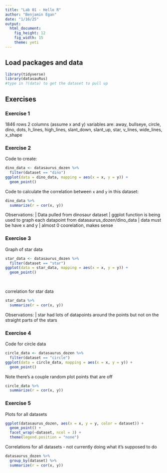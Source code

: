 ```yaml
---
title: "Lab 01 - Hello R"
author: "Benjamin Egan"
date: "1/16/25"
output: 
  html_document: 
    fig_height: 12
    fig_width: 15
    theme: yeti
---
```


## Load packages and data

```r
library(tidyverse) 
library(datasauRus)
#type in ?(data) to get the dataset to pull up
```

## Exercises

### Exercise 1

1846 rows
 2 columns (assume x and y)
 variables are: away, bullseye, circle, dino, dots, h_lines, high_lines, slant_down, slant_up, star, v_lines, wide_lines, x_shape

### Exercise 2

Code to create:

```r
dino_data <- datasaurus_dozen %>%
  filter(dataset == "dino")
ggplot(data = dino_data, mapping = aes(x = x, y = y)) +
  geom_point()
```

Code to calculate the correlation between `x` and `y` in this dataset:

```r
dino_data %>%
  summarize(r = cor(x, y))
```

Observations:
  | Data pulled from dinosaur dataset
  | ggplot function is being used to graph each datapoint from datasaurus_dozen/dino_data
  | data must be have x and y
  | almost 0 coorelation, makes sense
  


### Exercise 3

Graph of star data

```r
star_data <- datasaurus_dozen %>%
  filter(dataset == "star")
ggplot(data = star_data, mapping = aes(x = x, y = y)) +
  geom_point()
  
  
```

correlation for star data

```r

star_data %>%
  summarize(r = cor(x, y))

```

Observations:
  | star had lots of datapoints around the points but not on the straight parts of the stars


### Exercise 4


Code for circle data

```r
circle_data <- datasaurus_dozen %>%
  filter(dataset == "circle")
ggplot(data = circle_data, mapping = aes(x = x, y = y)) +
  geom_point()
```

Note there's a couple random plot points that are off


```r
circle_data %>%
  summarize(r = cor(x, y))
```

### Exercise 5

Plots for all datasets

```r
ggplot(datasaurus_dozen, aes(x = x, y = y, color = dataset)) +
  geom_point() +
  facet_wrap(~dataset, ncol = 3) +
  theme(legend.position = "none")
```

Correlations for all datasets - not currently doing what it's supposed to do

``` r
datasaurus_dozen %>%
  group_by(dataset) %>%
  summarize(r = cor(x, y))
```

